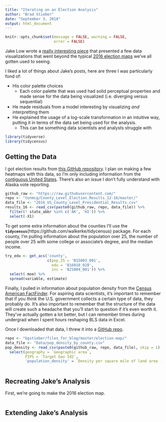 ```yaml
---
title: "Iterating on an Election Analysis"
author: "Brad Stieber"
date: "September 3, 2018"
output: html_document
---
```


```r
knitr::opts_chunk$set(message = FALSE, warning = FALSE,
                      error = FALSE)
```

Jake Low wrote a [really interesting piece](https://beta.observablehq.com/@jake-low/how-well-does-population-density-predict-u-s-voting-outcome) that presented a few data visualizations that went beyond the typical [2016 election maps](https://www.nytimes.com/interactive/2018/upshot/election-2016-voting-precinct-maps.html) we've all gotten used to seeing. 

I liked a lot of things about Jake's posts, here are three I was particularly fond of:

  - His color palette choices
      - Each color palette that was used had solid perceptual properties and made sense for the data being visualized (i.e. diverging versus sequential)
  - He made residuals from a model interesting by visualizing _and_ interpretting them
  - He explained the usage of a log-scale transformation in an intuitive way, putting it in terms of the data set being used for the analysis.
      - This can be something data scientists and analysts struggle with

```r
library(tidyverse)
library(tidycensus)
```

## Getting the Data

I got election results from [this GitHub repository](https://github.com/tonmcg/County_Level_Election_Results_12-16). I plan on making a few heatmaps with this data, so I'm only including information from the [contiguous United States](https://en.wikipedia.org/wiki/Contiguous_United_States). There's also an issue I don't fully understand with Alaska vote reporting.

```r
github_raw <- "https://raw.githubusercontent.com/"
repo <- "tonmcg/County_Level_Election_Results_12-16/master/"
data_file <- "2016_US_County_Level_Presidential_Results.csv"
results_16 <- read_csv(paste0(github_raw, repo, data_file)) %>%
  filter(! state_abbr %in% c('AK', 'HI')) %>%
  select(-X1)
```

To get some extra information about the counties I'll use the __`tidycensus`__(https://github.com/walkerke/tidycensus) package. For each county, I'm pulling information about the population over 25, the number of people over 25 with some college or associate's degree, and the median income.

```r
try_edu <- get_acs('county', 
                   c(pop_25 = 'B15003_001', 
                     edu = 'B16010_028', 
                     inc = 'B21004_001')) %>%
  select(-moe) %>%
  spread(variable, estimate)
```
 
Finally, I pulled in information about population density from the [Census American FactFinder](https://factfinder.census.gov/faces/tableservices/jsf/pages/productview.xhtml?src=bkmk). For aspiring data scientists, it's important to remember that if you _think_ the U.S. government collects a certain type of data, they probably do. It's also important to remember that the structure of the data will create such a headache that you'll start to question if it's even worth it. They've actually gotten a lot better, but I can remember times during undergrad when I spent _hours_ reshaping BLS data in Excel. 

Once I downloaded that data, I threw it into a [GitHub repo](https://github.com/bgstieber/files_for_blog/tree/master/election-map/Data).

```r
repo <- "bgstieber/files_for_blog/master/election-map/"
data_file <- "Data/pop_density_by_county.csv"
pop_density <- read_csv(paste0(github_raw, repo, data_file), skip = 1) %>%
  select(geography = `Geographic area`,
         FIPS = `Target Geo Id2`,
         'population_density' = `Density per square mile of land area - Population`)
  
```

## Recreating Jake's Analysis

First, we're going to make the 2016 election map.

```r

```


## Extending Jake's Analysis

